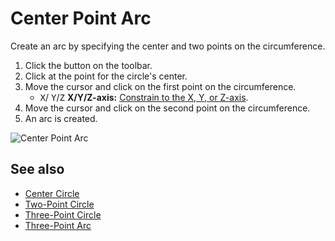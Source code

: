
# Center Point Arc

<Reference shortcut='' command='Center Point Arc' button='Toolbar' />

Create an arc by specifying the center and two points on the circumference.

1. Click the button <ButtonIcon type="button-center-point-arc" /> on the toolbar.
2. Click at the point for the circle's center.
3. Move the cursor and click on the first point on the circumference.
   - <kbd>X</kbd>/ <kbd>Y</kbd>/<kbd>Z</kbd> **X/Y/Z-axis:** [Constrain to the X, Y, or Z-axis](./sketching-essentials#constrain-to-an-axis).
4. Move the cursor and click on the second point on the circumference.
5. An arc is created.

![Center Point Arc](/img/center-point-arc.gif)

## See also
- [Center Circle](./center-circle)
- [Two-Point Circle](./two-point-circle)
- [Three-Point Circle](./three-point-circle)
- [Three-Point Arc](./three-point-arc)










